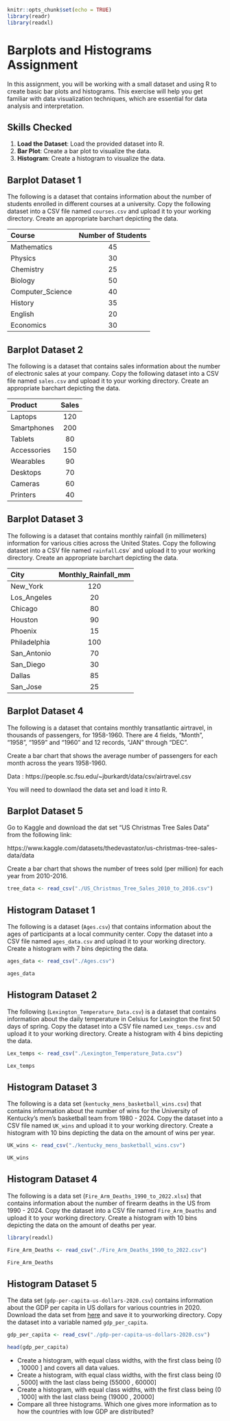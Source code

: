 
```r
knitr::opts_chunk$set(echo = TRUE)
library(readr)
library(readxl)
```

# Barplots and Histograms Assignment   {.unnumbered}

In this assignment, you will be working with a small dataset and using R to create basic bar plots and histograms. This exercise will help you get familiar with data visualization techniques, which are essential for data analysis and interpretation.

## Skills Checked

1.  **Load the Dataset**: Load the provided dataset into R.
2.  **Bar Plot**: Create a bar plot to visualize the data.
3.  **Histogram**: Create a histogram to visualize the data.

## Barplot Dataset 1

The following is a dataset that contains information about the number of 
students enrolled in different courses at a university. Copy the following 
dataset into a CSV file named `courses.csv` and upload it to your working 
directory. Create an appropriate barchart depicting the data.

| Course           | Number of Students |
|:-----------------|:------------------:|
| Mathematics      |         45         |
| Physics          |         30         |
| Chemistry        |         25         |
| Biology          |         50         |
| Computer_Science |         40         |
| History          |         35         |
| English          |         20         |
| Economics        |         30         |

## Barplot Dataset 2

The following is a dataset that contains sales information about the number of 
electronic sales at your company. Copy the following 
dataset into a CSV file named `sales.csv` and upload it to your working 
directory.  Create an appropriate barchart depicting the data.

| Product           | Sales |
|:-----------------|:------------------:|
| Laptops      |         120         |
| Smartphones          |         200         |
| Tablets      |         80         |
| Accessories          |         150         |
| Wearables |         90         |
| Desktops        |         70         |
| Cameras         |         60         |
| Printers        |         40         |

## Barplot Dataset 3

The following is a dataset that contains 
monthly rainfall (in millimeters) information for various
cities across the United States. Copy the following 
dataset into a CSV file named `rainfall`.csv` and upload it to your working 
directory.  Create an appropriate barchart depicting the data.

| City           | Monthly_Rainfall_mm |
|:-----------------|:------------------:|
| New_York  |         120         |
| Los_Angeles   |         20         |
| Chicago |         80         |
| Houston |         90         |
| Phoenix |         15         |
| Philadelphia    |         100         |
| San_Antonio        |         70         |
| San_Diego      |         30         |
| Dallas | 85 |
| San_Jose | 25 |

## Barplot Dataset 4

The following is a dataset that contains 
monthly transatlantic airtravel, in thousands of passengers, for 1958-1960. 
There are 4 fields, "Month", "1958", "1959" and "1960" and 12 records, 
"JAN" through "DEC". 
<br>

Create a bar chart that shows the average number of passengers for each month across the years 1958-1960.
<br>

Data : 
https://people.sc.fsu.edu/~jburkardt/data/csv/airtravel.csv
<br>

You will need to downlaod the data set and load it into R.


## Barplot Dataset 5

Go to Kaggle and download the dat set "US Christmas Tree Sales Data" from the 
following link:
<br>

https://www.kaggle.com/datasets/thedevastator/us-christmas-tree-sales-data/data
<br>

Create a bar chart that shows the number of trees sold (per million) for each 
year from 2010-2016.


```r
tree_data <- read_csv("./US_Christmas_Tree_Sales_2010_to_2016.csv")
```

## Histogram Dataset 1

The following is a dataset (`Ages.csv`) that contains information about the ages of 
participants at a local community center. Copy the dataset into a CSV 
file named `ages_data.csv` and upload it to your working directory. 
Create a  histogram with 7 bins depicting the data.

```r
ages_data <- read_csv("./Ages.csv")

ages_data
```

## Histogram Dataset 2

The following  (`Lexington_Temperature_Data.csv`)
is a dataset that contains information about the 
daily temperature in Celsius for Lexington the first 50
days of spring.
Copy the dataset into a CSV 
file named `Lex_temps.csv` and upload it to your working directory. 
Create a histogram with 4 bins depicting the data.

```r
Lex_temps <- read_csv("./Lexington_Temperature_Data.csv")

Lex_temps
```


## Histogram Dataset 3

The following is a data set (`kentucky_mens_basketball_wins.csv`) that contains information about the
number of wins for the University of Kentucky's men's basketball team from 1980 - 2024.
Copy the dataset into a CSV
file named `UK_wins` and upload it to your working directory.
Create a histogram with 10 bins depicting the data on the amount of wins
per year.

```r

UK_wins <- read_csv("./kentucky_mens_basketball_wins.csv")

UK_wins
```

## Histogram Dataset 4

The following is a data set (`Fire_Arm_Deaths_1990_to_2022.xlsx`) that contains information about the
number of firearm deaths in the US from 1990 - 2024.
Copy the dataset into a CSV
file named `Fire_Arm_Deaths` and upload it to your working directory.
Create a histogram with 10 bins depicting the data on the amount of deaths 
per year.

```r
library(readxl)

Fire_Arm_Deaths <- read_csv("./Fire_Arm_Deaths_1990_to_2022.csv")

Fire_Arm_Deaths
```


## Histogram Dataset 5

The data set (`gdp-per-capita-us-dollars-2020.csv`) contains 
information about the GDP per capita in US dollars for various countries in 2020.
Download the data set from 
<a href="https://www.datasetsanalysis.com/descriptive-statistics/real-life-data/gdp-per-capita-us-dollars-2020.csv">here</a>
and save it to yourworking directory.
Copy the dataset into a variable named `gdp_per_capita`.

```r

gdp_per_capita <- read_csv("./gdp-per-capita-us-dollars-2020.csv")

head(gdp_per_capita)
```

  - Create a histogram, with equal class widths, with the first class being (0 , 10000 ] and covers all data values.
  - Create a histogram, with equal class widths, with the first class being (0 , 5000] with the last class being (55000 , 60000]
  - Create a histogram, with equal class widths, with the first class being (0 , 1000] with the last class being (19000 , 20000]
  - Compare all three histograms. Which one gives more information as to how the countries with low GDP are distributed?



